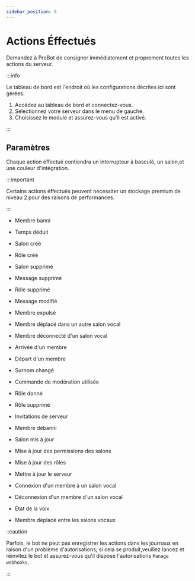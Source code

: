 ```yaml
---
sidebar_position: 8
---
```


# Actions Éffectués

Demandez à ProBot de consigner immédiatement et proprement toutes les actions du serveur.

:::info

Le tableau de bord est l'endroit où les configurations décrites ici sont gérées.

1. Accédez au tableau de bord et connectez-vous.
2. Sélectionnez votre serveur dans le menu de gauche.
3. Choisissez le module et assurez-vous qu'il est activé.

:::

## Paramètres

Chaque action éffectué contiendra un interrupteur à basculè, un salon,et une couleur d'intégration.

:::important

Certains actions éffectués peuvent nécessiter un stockage premium de niveau 2 pour des raisons de performances.

:::

- Membre banni



- Temps déduit



- Salon créé



- Rôle créé



- Salon supprimé



- Message supprimé



- Rôle supprimé



- Message modifié



- Membre expulsé



- Membre déplacé dans un autre salon vocal



- Membre déconnecté d'un salon vocal



- Arrivée d'un membre



- Départ d'un membre



- Surnom changé



- Commande de modération utilisée



- Rôle donné



- Rôle supprimé



- Invitations de serveur



- Membre débanni



- Salon mis à jour



- Mise à jour des permissions des salons



- Mise à jour des rôles



- Mettre à jour le serveur



- Connexion d'un membre à un salon vocal



- Déconnexion d'un membre d'un salon vocal



- État de la voix



- Membre déplacé entre les salons vocaux




::caution

Parfois, le bot ne peut pas enregistrer les actions dans les journaux en raison d'un problème d'autorisations; si cela se produit,veuillez lancez et réinvitez le bot et assurez-vous qu'il dispose l'autorisations `Manage webhooks`.

:::
